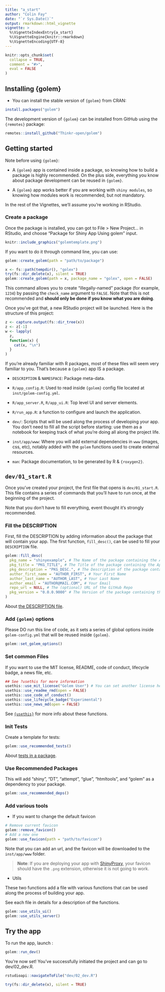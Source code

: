```yaml
---
title: "a_start"
author: "Colin Fay"
date: "`r Sys.Date()`"
output: rmarkdown::html_vignette
vignette: >
  %\VignetteIndexEntry{a_start}
  %\VignetteEngine{knitr::rmarkdown}
  %\VignetteEncoding{UTF-8}
---
```


<script type="text/javascript">
$(document).ready(function () {
  window.initializeCodeFolding("show" === "show");
});
</script>

```r
knitr::opts_chunk$set(
  collapse = TRUE,
  comment = "#>",
  eval = FALSE
)
```

## Installing {golem}

+ You can install the stable version of `{golem}` from CRAN:

``` r
install.packages("golem")
```


The development version of `{golem}` can be installed from GitHub using the `{remotes}` package: 

```r
remotes::install_github("Thinkr-open/golem")
```

## Getting started 

Note before using `{golem}`: 

- A `{golem}` app is contained inside a package, so knowing how to build a package is highly recommended. On the plus side, everything you know about package development can be reused in `{golem}`.

- A `{golem}` app works better if you are working with `shiny modules`, so knowing how modules work is recommended, but not mandatory. 

In the rest of the Vignettes, we'll assume you're working in RStudio. 

### Create a package

Once the package is installed, you can got to File > New Project... in RStudio, and choose "Package for Shiny App Using golem" input. 

```r
knitr::include_graphics("golemtemplate.png")
```


If you want to do it through command line, you can use:

```r
golem::create_golem(path = "path/to/package")
```

```r
x <- fs::path(tempdir(), "golex")
try(fs::dir_delete(x), silent = TRUE)
golem::create_golem(path = x, package_name = "golex", open = FALSE)
```

This command allows you to create "illegally-named" package (for example, `1234`) by passing the `check_name` argument to `FALSE`. Note that this is not recommended and __should only be done if you know what you are doing__. 

Once you've got that, a new RStudio project will be launched. Here is the structure of this project:

```r
z <- capture.output(fs::dir_tree(x))
z <- z[-1]
w <- lapply(
  z,
  function(x) {
    cat(x, "\n")
  }
)
```


If you're already familiar with R packages, most of these files will seem very familiar to you. That's because a `{golem}` app IS a package.

+ `DESCRIPTION` & `NAMESPACE`: Package meta-data.

+ `R/app_config.R`: Used to read inside `{golem}` config file located at `inst/golem-config.yml`.

+ `R/app_server.R`, `R/app_ui.R`: Top level UI and server elements. 

+ `R/run_app.R`: a function to configure and launch the application.

+ `dev/`: Scripts that will be used along the process of developing your app. You don't need to fill all the script before starting: use them as a notebook for keeping track of what you're doing all along the project life.

+ `inst/app/www`: Where you will add external dependencies in `www` (images, css, etc), notably added with the `golem` functions used to create external resources. 

+ `man`: Package documentation, to be generated by R & `{roxygen2}`.  

## `dev/01_start.R`

Once you've created your project, the first file that opens is `dev/01_start.R`. This file contains a series of commands that you'll have to run once, at the beginning of the project. 

Note that you don't have to fill everything, event thought it's strongly recommended.

### Fill the DESCRIPTION

First, fill the DESCRIPTION by adding information about the package that will contain your app. The first function, `fill_desc()`, can be used to fill your `DESCRIPTION` file.

```r
golem::fill_desc(
  pkg_name = "shinyexample", # The Name of the package containing the App
  pkg_title = "PKG_TITLE", # The Title of the package containing the App
  pkg_description = "PKG_DESC.", # The Description of the package containing the App
  author_first_name = "AUTHOR_FIRST", # Your First Name
  author_last_name = "AUTHOR_LAST", # Your Last Name
  author_email = "AUTHOR@MAIL.COM", # Your Email
  repo_url = NULL, # The (optional) URL of the GitHub Repo
  pkg_version = "0.0.0.9000" # The Version of the package containing the App
)
```

About [the DESCRIPTION file](https://r-pkgs.org/description.html).

### Add `{golem}` options

Please DO run this line of code, as it sets a series of global options inside `golem-config.yml` that will be reused inside `{golem}`.

```r
golem::set_golem_options()
```

### Set common Files 

If you want to use the MIT license, README, code of conduct, lifecycle badge, a news file, etc.

```r
## See ?usethis for more information
usethis::use_mit_license("Golem User") # You can set another license here
usethis::use_readme_rmd(open = FALSE)
usethis::use_code_of_conduct()
usethis::use_lifecycle_badge("Experimental")
usethis::use_news_md(open = FALSE)
```

See [`{usethis}`](https://usethis.r-lib.org/) for more info about these functions.

### Init Tests

Create a template for tests:

```r
golem::use_recommended_tests()
```

About [tests in a package](https://r-pkgs.org/testing-basics.html).

### Use Recommended Packages

This will add "shiny", "DT", "attempt", "glue", "htmltools", and "golem" as a dependency to your package.

```r
golem::use_recommended_deps()
```

### Add various tools

+ If you want to change the default favicon

```r
# Remove current favicon
golem::remove_favicon()
# Add a new one
golem::use_favicon(path = "path/to/favicon")
```

Note that you can add an url, and the favicon will be downloaded to the `inst/app/www` folder. 

> **Note**: If you are deploying your app with [ShinyProxy](https://www.shinyproxy.io/), your favicon should have the `.png` extension, otherwise it is not going to work.

+ Utils

These two functions add a file with various functions that can be used along the process of building your app.

See each file in details for a description of the functions.

```r
golem::use_utils_ui()
golem::use_utils_server()
```

## Try the app

To run the app, launch : 

```r
golem::run_dev()
```


You're now set! You've successfully initiated the project and can go to dev/02_dev.R.

```r
rstudioapi::navigateToFile("dev/02_dev.R")
```

```r
try(fs::dir_delete(x), silent = TRUE)
```

